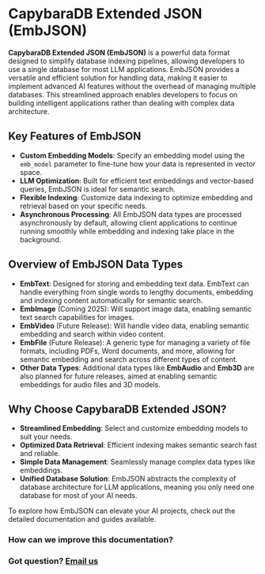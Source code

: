 
# CapybaraDB Extended JSON (EmbJSON)

**CapybaraDB Extended JSON (EmbJSON)** is a powerful data format designed to simplify database indexing pipelines, allowing developers to use a single database for most LLM applications. EmbJSON provides a versatile and efficient solution for handling data, making it easier to implement advanced AI features without the overhead of managing multiple databases. This streamlined approach enables developers to focus on building intelligent applications rather than dealing with complex data architecture.

## Key Features of EmbJSON

- **Custom Embedding Models**: Specify an embedding model using the `emb_model` parameter to fine-tune how your data is represented in vector space.
- **LLM Optimization**: Built for efficient text embeddings and vector-based queries, EmbJSON is ideal for semantic search.
- **Flexible Indexing**: Customize data indexing to optimize embedding and retrieval based on your specific needs.
- **Asynchronous Processing**: All EmbJSON data types are processed asynchronously by default, allowing client applications to continue running smoothly while embedding and indexing take place in the background.

## Overview of EmbJSON Data Types

- **EmbText**: Designed for storing and embedding text data. EmbText can handle everything from single words to lengthy documents, embedding and indexing content automatically for semantic search.
- **EmbImage** (Coming 2025): Will support image data, enabling semantic text search capabilities for images.
- **EmbVideo** (Future Release): Will handle video data, enabling semantic embedding and search within video content.
- **EmbFile** (Future Release): A generic type for managing a variety of file formats, including PDFs, Word documents, and more, allowing for semantic embedding and search across different types of content.
- **Other Data Types**: Additional data types like **EmbAudio** and **Emb3D** are also planned for future releases, aimed at enabling semantic embeddings for audio files and 3D models.

## Why Choose CapybaraDB Extended JSON?

- **Streamlined Embedding**: Select and customize embedding models to suit your needs.
- **Optimized Data Retrieval**: Efficient indexing makes semantic search fast and reliable.
- **Simple Data Management**: Seamlessly manage complex data types like embeddings.
- **Unified Database Solution**: EmbJSON abstracts the complexity of database architecture for LLM applications, meaning you only need one database for most of your AI needs.

To explore how EmbJSON can elevate your AI projects, check out the detailed documentation and guides available.

### How can we improve this documentation?

<Feedback />

### Got question? [Email us](mailto:hello@capybaradb.co)
